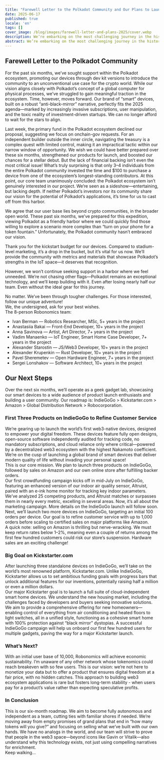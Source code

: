 ```yaml
---
title: "Farewell Letter to the Polkadot Community and Our Plans to Launch the World’s First Web3-Native Smart Devices—Not for Tokens, but for Your Freedom!"
date: 2025-06-17
published: true
locale: 'en'
tags: []
cover_image: /blog/images/farewell-letter-and-plans-2025/cover.webp
description: We’re embarking on the most challenging journey in the history of the Robonomics core team—navigating the surface of the "black mirror" to protect humanity from the intrusion of corporate clouds into our homes.
abstract: We’re embarking on the most challenging journey in the history of the Robonomics core team—navigating the surface of the "black mirror" to protect humanity from the intrusion of corporate clouds into our homes.
---
```


## Farewell Letter to the Polkadot Community   
For the past six months, we’ve sought support within the Polkadot ecosystem, promoting our devices through dev kit versions to introduce the community to an unconventional use case for the crypto world. While our vision aligns closely with Polkadot’s concept of a global computer for physical processes, we’ve struggled to gain meaningful traction in the ecosystem. Time, however, moves forward. Our brand of “smart” devices, built on a robust “anti-black-mirror” narrative, perfectly fits the 2025 agenda—marked by increasingly invasive subscriptions, user manipulation, and the toxic reality of investment-driven startups. We can no longer afford to wait for the stars to align.   

Last week, the primary fund in the Polkadot ecosystem declined our proposal, suggesting we focus on onchain-gov requests. For an independent builder outside the inner circle, navigating the treasury is a complex quest with limited control, making it an impractical tactic within our narrow window of opportunity. We wish we could have better prepared over these six months, strengthened our products for launch, and boosted our chances for a stellar debut. But the lack of financial backing isn’t even the most critical issue! What’s truly surprising is that only 3–4 individuals from the entire Polkadot community invested the time and $100 to purchase a device from one of the ecosystem’s longest-standing contributors. At this point, our core team unanimously concluded: the Polkadot ecosystem isn’t genuinely interested in our project. We’re seen as a sideshow—entertaining, but lacking depth. If neither Polkadot’s investors nor its community share our vision for the potential of Polkadot’s applications, it’s time for us to cast off from this harbor.   

We agree that our user base lies beyond crypto communities, in the broader open world. These past six months, we’ve prepared for this expedition, viewing Polkadot as a friendly harbor where we could quickly find those willing to explore a scenario more complex than “turn on your phone for a token fountain.” Unfortunately, the Polkadot community hasn’t embraced our vision. 

Thank you for the kickstart budget for our devices. Compared to stadium-level marketing, it’s a drop in the bucket, but it’s vital for us now. We’ll provide the community with metrics and materials that showcase Polkadot’s strengths in the IoT space—it deserves that recognition.   

However, we won’t continue seeking support in a harbor where we feel unneeded. We’re not chasing other flags—Polkadot remains an exceptional technology, and we’ll keep building with it. Even after losing nearly half our team. Even without the ideal gear for this journey.   

No matter. We’ve been through tougher challenges. For those interested, follow our unique adventure!   
We, the undersigned, ask for your best wishes.   
The 8-person Robonomics team:   
- Ivan Berman — Robotics Researcher, MSc, 5+ years in the project   
- Anastasiia Bakai — Front-End Developer, 10+ years in the project   
- Anna Savinova — Artist, Art Director, 7+ years in the project   
- Vadim Manaenko — IoT Engineer, Smart Home Case Developer, 7+ years in the project   
- Alexander Starostin — JS/Web3 Developer, 10+ years in the project   
- Alexander Krupenkin — Rust Developer, 10+ years in the project   
- Pavel Sheremetev — Open Hardware Engineer, 7+ years in the project   
- Sergei Lonshakov — Software Architect, 10+ years in the project   
   
## Our Next Steps   
Over the next six months, we’ll operate as a geek gadget lab, showcasing our smart devices to a wide audience of product launch enthusiasts and building a user community. Our roadmap is: IndieGoGo > Kickstarter.com > Amazon > Global Distribution Network > Robocorporation.   

### First Three Products on IndieGoGo to Refine Customer Service   
We’re gearing up to launch the world’s first web3-native devices, designed to empower your digital freedom. These devices feature fully open designs, open-source software independently audited for tracking code, no mandatory subscriptions, and cloud reliance only where critical—powered by a decentralized web3 ecosystem with the highest Nakamoto coefficient. We’re on the cusp of launching a global brand of smart devices that deliver modern quality of life without invading your personal space!   
This is our core mission. We plan to launch three products on IndieGoGo, followed by sales on Amazon and our own online store after fulfilling backer orders.   
Our first crowdfunding campaign kicks off in mid-July on IndieGoGo, featuring an enhanced version of our indoor air quality sensor, Altruist, paired with an e-ink home monitor for tracking key indoor parameters. We’ve analyzed 25 competing products, and Altruist matches or surpasses them in nearly every metric, excelling in several areas. Now, it’s all about the marketing campaign. More details on the IndieGoGo launch will follow soon.   
Next, we’ll launch two more devices on IndieGoGo, targeting an initial 100 orders per device. Our goal is to refine customer service with up to 1,000 orders before scaling to certified sales on major platforms like Amazon.   
A quick note: selling on Amazon is thrilling but nerve-wracking. We must keep return rates below 1–2%, meaning even a couple of returns among the first few hundred customers could risk our store’s suspension. Hardware sales are an exciting challenge!  

### Big Goal on Kickstarter.com   
After launching three standalone devices on IndieGoGo, we’ll take on the world’s most renowned platform, Kickstarter.com. Unlike IndieGoGo, Kickstarter allows us to set ambitious funding goals with progress bars that unlock additional features for our inventions, potentially raising half a million or even a million dollars.   
Our major Kickstarter goal is to launch a full suite of cloud-independent smart home devices. We understand the new housing market, including the challenges faced by developers and buyers seeking innovative solutions. We aim to provide a comprehensive offering for new homeowners—enabling control of everything from air conditioning and heated floors to light switches, all in a unified style, functioning as a cohesive smart home with 100% protection against “black mirror” dystopias. A successful IndieGoGo campaign will help us onboard our first few hundred users for multiple gadgets, paving the way for a major Kickstarter launch.   

### What’s Next?   
With an initial user base of 10,000, Robonomics will achieve economic sustainability. I’m unaware of any other network whose tokenomics could reach breakeven with so few users. This is our vision: we’re not here to monetize your data but to offer a product that ensures digital freedom at a fair price, with no hidden catches. This approach to building web3 ecosystem applications is rare but fosters long-term stability - when users pay for a product’s value rather than expecting speculative profits.    

### In Conclusion   
This is our six-month roadmap. We aim to become fully autonomous and independent as a team, cutting ties with familiar shores if needed. We’re moving away from empty promises of grand plans that end in “how many tokens will you give?” and focusing on selling what we’ve built with our own hands. We have no analogs in the world, and our team will strive to prove that people in the web3 space—beyond icons like Gavin or Vitalik—also understand why this technology exists, not just using compelling narratives for enrichment.   
Keep walking…   
